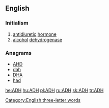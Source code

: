==English==

===Initialism===
{{head|en|initialism}}

# [[antidiuretic]] [[hormone]]
# [[alcohol]] [[dehydrogenase]]

===Anagrams===
* [[AHD#English|AHD]]
* [[dah#English|dah]]
* [[DHA#English|DHA]]
* [[had#English|had]]

[[Category:English three-letter words]]

[[he:ADH]]
[[hu:ADH]]
[[pl:ADH]]
[[ru:ADH]]
[[sk:ADH]]
[[tr:ADH]]